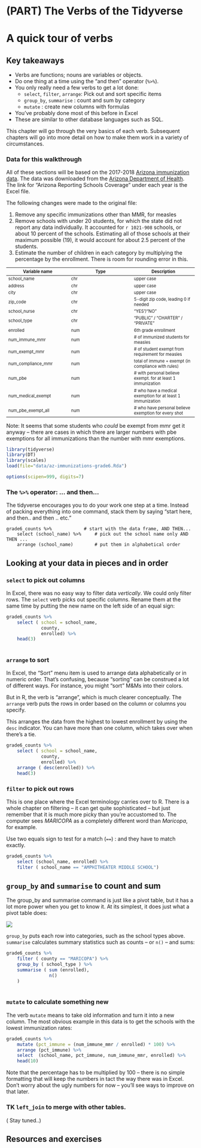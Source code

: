 # (PART) The Verbs of the Tidyverse {-}

<style>
 table {
   font-size: .8em;
 }
</style>

# A quick tour of verbs

## Key takeaways 

* Verbs are functions; nouns are variables or objects.
* Do one thing at a time using the "and then" operator (`%>%`).
* You only really need a few verbs to get a lot done:
    * `select`, `filter`, `arrange`: Pick out and sort specific items
    * `group_by`, `summarise` : count and sum by category
    * `mutate` : create new columns with formulas
* You've probably done most of this before in Excel
* These are similar to other database languages such as SQL. 


This chapter will go through the very basics of each verb. Subsequent chapters will go into more detail on how to make them work in a variety of circumstances. 

### Data for this walkthrough {-}

All of these sections will be based on the 2017-2018 [Arizona immunization data](https://cronkitedata.github.io/cronkite-docs/assets/data/xlexamples/2017-arizona-reporting-schools-coverage.xlsx). The data was downloaded from the [Arizona Department of Health](https://www.azdhs.gov/preparedness/epidemiology-disease-control/immunization/index.php#reports-immunization-coverage). The link for "Arizona Reporting Schools Coverage" under each year is the Excel file.

The following changes were made to the original file: 

1. Remove any specific immunizations other than MMR, for measles
2. Remove schools with under 20 students, for which the state did not report any data individually. It accounted for `r 1021-908` schools, or about 10 percent of the schools. Estimating all of those schools at their maximum possible (19), it would account for about 2.5 percent of the students. 
3. Estimate the number of children in each category by multiplying the percentage by the enrollment. There is room for rounding error in this. 


Variable name | Type | Description
--- | --- | --- 
school_name | chr | upper case
address | chr | upper case
city | chr | upper case
zip_code | chr | 5-digit zip code, leading 0 if needed
school_nurse | chr | "YES"/"NO"
school_type | chr | "PUBLIC" / "CHARTER" / "PRIVATE"
enrolled | num | 6th grade enrollment
num_immune_mmr | num | # of immunized students for measles
num_exempt_mmr | num | # of student exempt from requirement for measles
num_compliance_mmr | num | total of immune + exempt (in compliance with rules)
num_pbe | num | # with personal believe exempt. for at least 1 immunization
num_medical_exempt | num | # who have a medical exemption for at least 1 immunization
num_pbe_exempt_all | num | # who have personal believe exemption for every shot

Note: It seems that some students who *could* be exempt from mmr get it anyway -- there are cases in which there are larger numbers with pbe exemptions for all immunizations than the number with mmr exemptions.  

```r
library(tidyverse)
library(DT)
library(scales)
load(file="data/az-immunizations-grade6.Rda")

options(scipen=999, digits=7)
```

### The `%>%` operator: ... and then... {-}

The tidyverse encourages you to do your work one step at a time. Instead of packing everything into one command, stack them by saying "start here, and then.. and then .. etc."  

    grade6_counts %>%            # start with the data frame, AND THEN...
        select (school_name) %>%     # pick out the school name only AND THEN ...
        arrange (school_name)        # put them in alphabetical order

##  Looking at your data in pieces and in order

### `select` to pick out columns

In Excel, there was no easy way to filter data *vertically*. We could only filter rows. The `select` verb picks out specific columns. Rename them at the same time by putting the new name on the left side of an equal sign: 

```r
grade6_counts %>%
    select ( school = school_name,
             county, 
             enrolled) %>%
    head(3)
   
```

### `arrange` to sort 

In Excel, the "Sort" menu item is used to arrange data alphabetically or in numeric order. That's confusing, because "sorting" can be construed a lot of different ways. For instance, you might "sort" M&Ms into their colors. 

But in R, the verb is "arrange", which is much clearer conceptually. The `arrange` verb puts the rows in order based on the column or columns you specify. 

This arranges the data from the highest to lowest enrollment by using the `desc` indicator. You can have more than one column, which takes over when there's a tie.

```r
grade6_counts %>%
    select ( school = school_name,
             county, 
             enrolled) %>%
    arrange ( desc(enrolled)) %>%
    head(3)


```

### `filter` to pick out rows

This is one place where the Excel terminology carries over to R. There is a whole chapter on filtering -- it can get quite sophisticated -- but just remember that it is much more picky than you're accustomed to.  The computer sees *MARICOPA* as a completely different word than *Maricopa*, for example. 

Use two equals sign to test for a match (`==`) : and they have to match exactly.

```r
grade6_counts %>%
    select (school_name, enrolled) %>%
    filter ( school_name == "AMPHITHEATER MIDDLE SCHOOL")

```

## `group_by` and `summarise` to count and sum

The group_by and summarise command is just like a pivot table, but it has a lot more power when you get to know it.  At its simplest, it does just what a pivot table does: 

![](images/30-pivot-to-summary.png)

`group_by` puts each row into categories, such as the school types above. `summarise` calculates summary statistics such as counts -- or `n()` -- and sums: 

```r

grade6_counts %>%
    filter ( county == "MARICOPA") %>%
    group_by ( school_type ) %>%
    summarise ( sum (enrolled),
                n()
    ) 
     
```

### `mutate` to calculate something new

The verb `mutate` means to take old information and turn it into a new column. The most obvious example in this data is to get the schools with the lowest immunization rates:

```r

grade6_counts %>%
    mutate (pct_immune = (num_immune_mmr / enrolled) * 100) %>%
    arrange (pct_immune) %>%
    select  (school_name, pct_immune, num_immune_mmr, enrolled) %>%
    head(10)

```

Note that the percentage has to be multiplied by 100 -- there is no simple formatting that will keep the numbers in tact the way there was in Excel. Don't worry about the ugly numbers for now -- you'll see ways to improve on that later.

### TK `left_join` to merge with other tables. 

( Stay tuned..)

## Resources and exercises


